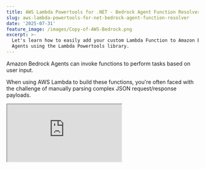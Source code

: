 ```yaml
---
title: AWS Lambda Powertools for .NET - Bedrock Agent Function Resolver
slug: aws-lambda-powertools-for-net-bedrock-agent-function-resolver
date: '2025-07-31'
feature_image: /images/Copy-of-AWS-Bedrock.png
excerpt: >-
  Let's learn how to easily add your custom Lambda Function to Amazon Bedrock
  Agents using the Lambda Powertools library.
---
```

Amazon Bedrock Agents can invoke functions to perform tasks based on user input.

When using AWS Lambda to build these functions, you're often faced with the challenge of manually parsing complex JSON request/response payloads.

<iframe src="https://www.youtube.com/embed/-0ivGo5iKvY?feature=oembed" />

The AWS Lambda Powertools for .NET library solves this problem with its Bedrock Agent Function Resolver. It completely removes the need for boilerplate code, letting you work with strongly typed objects and build more Agent integrations more quickly.

Let's dive in and see how it works.

## What is Powertools for AWS Lambda?

[AWS Lambda Powertools for .NET](https://docs.powertools.aws.dev/lambda/dotnet/), is an open-source utility suite designed to help .NET developers build Lambda functions following AWS best practices.

It supports .NET 6 and .NET 8 runtime environments.

Lambda Powertools includes a core set of utilities—tracing, structured logging, and custom metrics—along with language-specific features such as idempotency, parameter retrieval, batch processing, and event handling.

[

AWS Lambda Powertools

Powertools for AWS Lambda (.NET) is a suite of utilities for AWS Lambda functions to ease the adoption of best practices such as tracing, structured logging,…

![](/images/favicon_144x144.png)YouTube

![](/images/studio_square_thumbnail.jpg)

](https://www.youtube.com/playlist?list=PL59L9XrzUa-lVIngBF1OTG1Wxy56_esQB)

## Bedrock Agent Function Resolver

To create an agent running in a Lambda Function, first create an empty Lambda Function using the AWS Toolkit.

<BlogLink 
  href="/blog/aws-lambda-dotnet-developer/"
  title="AWS Lambda For The .NET Developer"
  description="This blog post is a collection of other posts that covers various aspects of AWS Lambda and other services you can integrate with when building serverless applications on Lambda."
  featureImage="/images/AWS-Lambda-1.png"
/>

Add the [BedrockAgentFunction](https://www.nuget.org/packages/AWS.Lambda.Powertools.EventHandler.Resolvers.BedrockAgentFunction) nuget package to the Lambda Function

```powershell
dotnet add package AWS.Lambda.Powertools.EventHandler.Resolvers.BedrockAgentFunction
```

The NuGet package provides the `BedrockAgentFunctionResolver` to register your [tools](https://docs.aws.amazon.com/bedrock/latest/userguide/tool-use.html) to handle requests from Bedrock agent.

The resolve automatically parses the incoming request, routes it to the appropriate tool function and transforms the function response for the Bedrock agent.

Below is a sample Lambda Function code that sets up two tools for Bedrock Agent.

```csharp
public class Function
{
    private readonly BedrockAgentFunctionResolver _resolver;

    public Function()
    {
        _resolver = new BedrockAgentFunctionResolver();

        _resolver.Tool("getWeatherForCity", (string cityName) => $"The weather in {cityName} is sunny");
        _resolver.Tool("getTemperatureForCity", GetCurrentTemperatureForCity);
    }

    private string GetCurrentTemperatureForCity(string cityName)
    {
        return $"The current temperature in {cityName} is {Random.Shared.Next(-20, 50)} °C";
    }

    public BedrockFunctionResponse FunctionHandler(BedrockFunctionRequest input, ILambdaContext context)
    {
        return _resolver.Resolve(input, context);
    }
}
```

### Lambda Function Entrypoint

In the above code, the `FunctionHandler` function is the entry point for the Lambda Function

The function takes in an input of type `BedrockFunctionRequest` and returns a `BedrockFunctionResponse`.

All we need to do is pass on the request to the `Resolve` method on the `BedrockAgentFunctionResolver`. This handles all the required mapping from the incoming request to match the appropriate tool and transform the response back into the appropriate format.

### Setting up BedrockAgentFunctionResolver

The `BedrockAgentFunctionResolver` is instantiated in the constructor of the Lambda Function, which means the instance will live as long as the Lambda instance lives.

<BlogLink 
  href="/blog/lambda-lifecycle-and-net/"
  title="Why Should You Care About Lambda Lifecycle As A .NET Developer?"
  description="The Lambda Lifecycle affects the way we write out Function code. Learn some of the dos and don'ts when building Lambda Functions in .NET because of how Lambda initializes the Function classes."
  featureImage="/images/Lambda-Lifecycle-2-1.png"
/>

The tools supported can be registered in the `BedrockAgentFunctionResolver` instance using the `Tool` function, passing in the tool name and the function delegate.

Once you have setup the tools and the function, publish the Lambda Function to your [AWS Account](/blog/amazon-credentials-dotnet/).

## Creating Amazon Bedrock Agent

Let's first create an Amazon agent in AWS Console.

Navigate to Amazon Bedrock in the Console and under Build → Agents click 'Create agent'.

Provide a name and description for your agent.

![](/images/image-1.png)

Navigate into the Agent and edit the details to select the [foundation model](https://docs.aws.amazon.com/bedrock/latest/userguide/models-supported.html) for your agent.

For this example I am using the Amazon Nova Pro as my model. One of the advantages of using Amazon Bedrock Agent is that you can easily switch between different foundation models in a centralised and seamless mechanism.

![](/images/image-3.png)

Once you have the foundation model selected for your Agent, make sure to provide a detailed instruction set for your agent.

Since in this case the functions that we are adding to the agent are to get the weather and temperatures for a given city name I am specifying a simple straightforward instruction.

"_You are a weather agent. You will be given a city name, and you will return the weather details for that city._"

![](/images/image-4.png)

With the basic things set on the agent it's time for us to register and hook up our Lambda function. This is done by creating an [Action Group](https://docs.aws.amazon.com/bedrock/latest/userguide/agents-action-create.html)

Action group defines the functions that the Agent can help the users do.

![](/images/image-5.png)

Let's create `weather_actions_group` and configure our existing Lambda function that we have created.

⚠️

__One thing I have noticed is that the Action group name should be separated by '\_'. It didn't work for me when I had '-' (for e.g).__

Within the Action group, we need to add the supported individual [Actions](https://docs.aws.amazon.com/bedrock/latest/userguide/action-define.html) .

In our case, we have the `getWeatherForCity` that is a function we defined in our Lambda function, which takes in a city name and returns the weather for that city.

We can configure that as below and also specify the description and parameters.

For this example I have configured `cityName` as the parameter (that matches exactly with the name in our Lambda function) and also marked it as required.

![](/images/image-7.png)

With all that setup, the final thing we need to make sure is the Lambda function has the appropriate permissions on it to be invoked by the Bedrock Agent.

Navigate to our Lambda Function. Under Configuration → Permissions → Resource-based policy statements let's add a new permission.

![](/images/image-8.png)

This allows `bedrock.amazonaws.com` to have the `invokeFunction` permission on this Lambda function.

![](/images/image-9.png)

Once all of this is set up, we are all set to Save → Prepare and Test our Agent.

![](/images/image-11.png)

Ask the agent the weather for any city, and it will return the weather from our Lambda function.

You can also configure multiple functions in the Action group and then the Agent will also be able to return those results as well.

So, as an exercise, you can try setting up the `getTemperatureForCity1` and as the agent

_What is the weather in_ [_Chennai,_](https://en.wikipedia.org/wiki/Chennai) _and the temperature in_ [_Trivandrum_](https://en.wikipedia.org/wiki/Thiruvananthapuram) 😀

You can get the full source code for the Bedrock Agent Function [here](https://github.com/rahulpnath/youtube-samples/tree/main/MyBedrockFunction).
